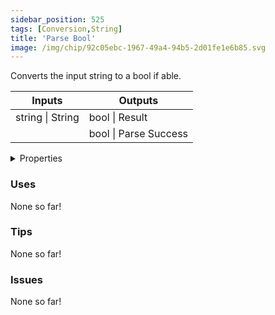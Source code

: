```yaml
---
sidebar_position: 525
tags: [Conversion,String]
title: 'Parse Bool'
image: /img/chip/92c05ebc-1967-49a4-94b5-2d01fe1e6b85.svg
---
```


Converts the input string to a bool if able.



<IChip uuid="92c05ebc-1967-49a4-94b5-2d01fe1e6b85"/>

<table><thead><tr><th>Inputs</th><th>Outputs</th></tr></thead><tbody><tr><td>string | String</td><td>bool | Result</td></tr><tr><td /><td>bool | Parse Success</td></tr></tbody></table>

<details>
  <summary>Properties</summary>
  <div>
    <div>
    <table>
      <tbody>
        <tr>
          <td>Is beta required?</td>
          <td>No</td>
        </tr>
        <tr>
          <td>Is chip a trolling risk?</td>
          <td>No</td>
        </tr>
        <tr>
          <td>Is chip a role assignment risk?</td>
          <td>No</td>
        </tr>
        <tr>
          <td>Chip UUID</td>
          <td>92c05ebc-1967-49a4-94b5-2d01fe1e6b85</td>
        </tr>
        <tr>
          <td>Room availability</td>
          <td>Available everywhere</td>
        </tr>
      </tbody>
    </table>
    </div>
  </div>
</details>

### Uses

None so far!

### Tips

None so far!

### Issues

None so far!